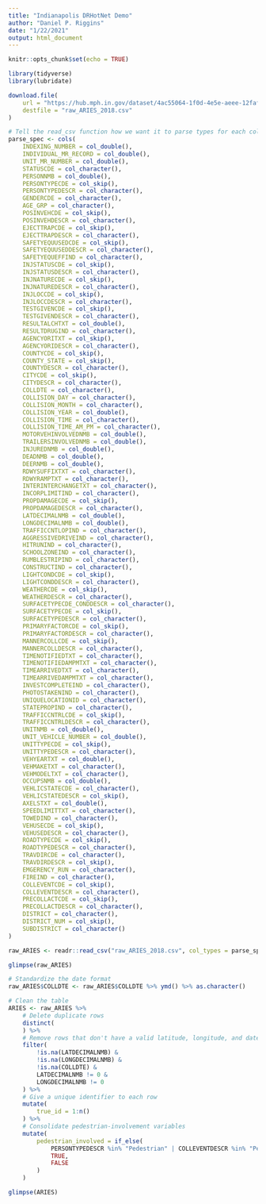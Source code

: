 ```yaml
---
title: "Indianapolis DRHotNet Demo"
author: "Daniel P. Riggins"
date: "1/22/2021"
output: html_document
---
```


```r
knitr::opts_chunk$set(echo = TRUE)
```

```r
library(tidyverse)
library(lubridate)
```

```r

download.file(
    url = "https://hub.mph.in.gov/dataset/4ac55064-1f0d-4e5e-aeee-12faf28d6175/resource/cc90589c-72d8-4d92-a5fe-73254b555c73/download/aries_crash_data_2018.csv",
    destfile = "raw_ARIES_2018.csv"
)

```

```r

# Tell the read_csv function how we want it to parse types for each column of the csv files. 
parse_spec <- cols(
    INDEXING_NUMBER = col_double(),
    INDIVIDUAL_MR_RECORD = col_double(),
    UNIT_MR_NUMBER = col_double(),
    STATUSCDE = col_character(),
    PERSONNMB = col_double(),
    PERSONTYPECDE = col_skip(),
    PERSONTYPEDESCR = col_character(),
    GENDERCDE = col_character(),
    AGE_GRP = col_character(),
    POSINVEHCDE = col_skip(),
    POSINVEHDESCR = col_character(),
    EJECTTRAPCDE = col_skip(),
    EJECTTRAPDESCR = col_character(),
    SAFETYEQUUSEDCDE = col_skip(),
    SAFETYEQUUSEDDESCR = col_character(),
    SAFETYEQUEFFIND = col_character(),
    INJSTATUSCDE = col_skip(),
    INJSTATUSDESCR = col_character(),
    INJNATURECDE = col_skip(),
    INJNATUREDESCR = col_character(),
    INJLOCCDE = col_skip(),
    INJLOCCDESCR = col_character(),
    TESTGIVENCDE = col_skip(),
    TESTGIVENDESCR = col_character(),
    RESULTALCHTXT = col_double(),
    RESULTDRUGIND = col_character(),
    AGENCYORITXT = col_skip(),
    AGENCYORIDESCR = col_character(),
    COUNTYCDE = col_skip(),
    COUNTY_STATE = col_skip(),
    COUNTYDESCR = col_character(),
    CITYCDE = col_skip(),
    CITYDESCR = col_character(),
    COLLDTE = col_character(),
    COLLISION_DAY = col_character(),
    COLLISION_MONTH = col_character(),
    COLLISION_YEAR = col_double(),
    COLLISION_TIME = col_character(),
    COLLISION_TIME_AM_PM = col_character(),
    MOTORVEHINVOLVEDNMB = col_double(),
    TRAILERSINVOLVEDNMB = col_double(),
    INJUREDNMB = col_double(),
    DEADNMB = col_double(),
    DEERNMB = col_double(),
    RDWYSUFFIXTXT = col_character(),
    RDWYRAMPTXT = col_character(),
    INTERINTERCHANGETXT = col_character(),
    INCORPLIMITIND = col_character(),
    PROPDAMAGECDE = col_skip(),
    PROPDAMAGEDESCR = col_character(),
    LATDECIMALNMB = col_double(),
    LONGDECIMALNMB = col_double(),
    TRAFFICCNTLOPIND = col_character(),
    AGGRESSIVEDRIVEIND = col_character(),
    HITRUNIND = col_character(),
    SCHOOLZONEIND = col_character(),
    RUMBLESTRIPIND = col_character(),
    CONSTRUCTIND = col_character(),
    LIGHTCONDCDE = col_skip(),
    LIGHTCONDDESCR = col_character(),
    WEATHERCDE = col_skip(),
    WEATHERDESCR = col_character(),
    SURFACETYPECDE_CONDDESCR = col_character(),
    SURFACETYPECDE = col_skip(),
    SURFACETYPEDESCR = col_character(),
    PRIMARYFACTORCDE = col_skip(),
    PRIMARYFACTORDESCR = col_character(),
    MANNERCOLLCDE = col_skip(),
    MANNERCOLLDESCR = col_character(),
    TIMENOTIFIEDTXT = col_character(),
    TIMENOTIFIEDAMPMTXT = col_character(),
    TIMEARRIVEDTXT = col_character(),
    TIMEARRIVEDAMPMTXT = col_character(),
    INVESTCOMPLETEIND = col_character(),
    PHOTOSTAKENIND = col_character(),
    UNIQUELOCATIONID = col_character(),
    STATEPROPIND = col_character(),
    TRAFFICCNTRLCDE = col_skip(),
    TRAFFICCNTRLDESCR = col_character(),
    UNITNMB = col_double(),
    UNIT_VEHICLE_NUMBER = col_double(),
    UNITTYPECDE = col_skip(),
    UNITTYPEDESCR = col_character(),
    VEHYEARTXT = col_double(),
    VEHMAKETXT = col_character(),
    VEHMODELTXT = col_character(),
    OCCUPSNMB = col_double(),
    VEHLICSTATECDE = col_character(),
    VEHLICSTATEDESCR = col_skip(),
    AXELSTXT = col_double(),
    SPEEDLIMITTXT = col_character(),
    TOWEDIND = col_character(),
    VEHUSECDE = col_skip(),
    VEHUSEDESCR = col_character(),
    ROADTYPECDE = col_skip(),
    ROADTYPEDESCR = col_character(),
    TRAVDIRCDE = col_character(),
    TRAVDIRDESCR = col_skip(),
    EMGERENCY_RUN = col_character(),
    FIREIND = col_character(),
    COLLEVENTCDE = col_skip(),
    COLLEVENTDESCR = col_character(),
    PRECOLLACTCDE = col_skip(),
    PRECOLLACTDESCR = col_character(),
    DISTRICT = col_character(),
    DISTRICT_NUM = col_skip(),
    SUBDISTRICT = col_character()
)

```


```r

raw_ARIES <- readr::read_csv("raw_ARIES_2018.csv", col_types = parse_spec)

glimpse(raw_ARIES)
```

```r

# Standardize the date format
raw_ARIES$COLLDTE <- raw_ARIES$COLLDTE %>% ymd() %>% as.character()

# Clean the table
ARIES <- raw_ARIES %>%
    # Delete duplicate rows
    distinct(
    ) %>%
    # Remove rows that don't have a valid latitude, longitude, and date
    filter(
        !is.na(LATDECIMALNMB) & 
        !is.na(LONGDECIMALNMB) &
        !is.na(COLLDTE) &
        LATDECIMALNMB != 0 & 
        LONGDECIMALNMB != 0
    ) %>%
    # Give a unique identifier to each row
    mutate(
        true_id = 1:n()
    ) %>%
    # Consolidate pedestrian-involvement variables
    mutate(
        pedestrian_involved = if_else(
            PERSONTYPEDESCR %in% "Pedestrian" | COLLEVENTDESCR %in% "Pedestrian",
            TRUE,
            FALSE
        )
    )

glimpse(ARIES)
```



